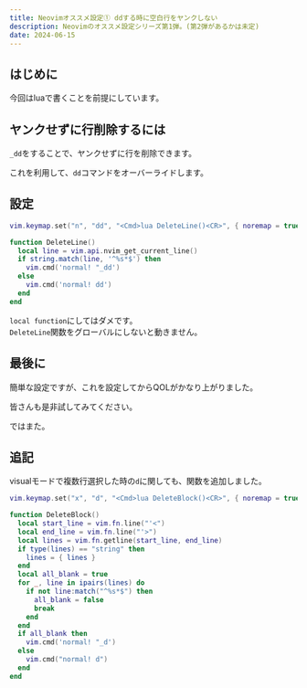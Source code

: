 ```yaml
---
title: Neovimオススメ設定① ddする時に空白行をヤンクしない
description: Neovimのオススメ設定シリーズ第1弾。(第2弾があるかは未定)
date: 2024-06-15
---
```


## はじめに

今回はluaで書くことを前提にしています。

## ヤンクせずに行削除するには

`_dd`をすることで、ヤンクせずに行を削除できます。

これを利用して、`dd`コマンドをオーバーライドします。

## 設定

```lua title="init.lua"
vim.keymap.set("n", "dd", "<Cmd>lua DeleteLine()<CR>", { noremap = true, silent = true })

function DeleteLine()
  local line = vim.api.nvim_get_current_line()
  if string.match(line, '^%s*$') then
    vim.cmd('normal! "_dd')
  else
    vim.cmd('normal! dd')
  end
end
```

`local function`にしてはダメです。  
`DeleteLine`関数をグローバルにしないと動きません。

## 最後に

簡単な設定ですが、これを設定してからQOLがかなり上がりました。

皆さんも是非試してみてください。

ではまた。

## 追記

visualモードで複数行選択した時の`d`に関しても、関数を追加しました。

```lua title="init.lua"
vim.keymap.set("x", "d", "<Cmd>lua DeleteBlock()<CR>", { noremap = true, silent = true })

function DeleteBlock()
  local start_line = vim.fn.line("'<")
  local end_line = vim.fn.line("'>")
  local lines = vim.fn.getline(start_line, end_line)
  if type(lines) == "string" then
    lines = { lines }
  end
  local all_blank = true
  for _, line in ipairs(lines) do
    if not line:match("^%s*$") then
      all_blank = false
      break
    end
  end
  if all_blank then
    vim.cmd('normal! "_d')
  else
    vim.cmd("normal! d")
  end
end
```
